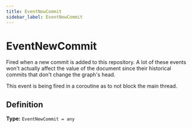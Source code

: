 ```yaml
---
title: EventNewCommit
sidebar_label: EventNewCommit
---
```


# EventNewCommit

Fired when a new commit is added to this repository. A lot of these events
won't actually affect the value of the document since their historical
commits that don't change the graph's head.

This event is being fired in a coroutine as to not block the main thread.

## Definition

**Type:** <code>EventNewCommit = any</code>

